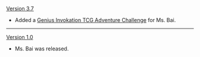 {{Change History/Header}}
[[Version 3.7]]
* Added a [[Genius Invokation TCG/Stage/Ms. Bai/Bounties of the Bodyguard|Genius Invokation TCG Adventure Challenge]] for Ms. Bai.
----
[[Version 1.0]]
* Ms. Bai was released.